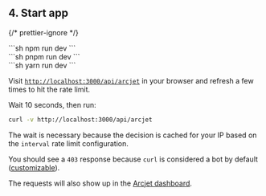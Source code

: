 
## 4. Start app

{/* prettier-ignore */}
<SelectableContent client:load syncKey="packageManager">
<div slot="npm" slotIdx="1">
```sh
npm run dev
```
</div>
<div slot="pnpm" slotIdx="2">
```sh
pnpm run dev
```
</div>
<div slot="yarn" slotIdx="3">
```sh
yarn run dev
```
</div>
</SelectableContent>

Visit [`http://localhost:3000/api/arcjet`](http://localhost:3000/api/arcjet) in
your browser and refresh a few times to hit the rate limit.

Wait 10 seconds, then run:

```sh
curl -v http://localhost:3000/api/arcjet
```

The wait is necessary because the decision is cached for your IP based on the
`interval` rate limit configuration.

You should see a `403` response because `curl` is considered a bot by default
([customizable](/bot-protection/identifying-bots)).

The requests will also show up in the [Arcjet
dashboard](https://app.arcjet.com).
